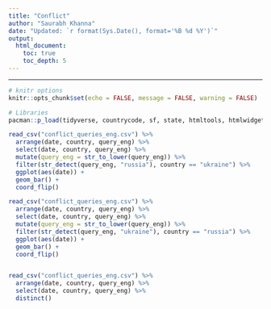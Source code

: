 ```yaml
---
title: "Conflict"
author: "Saurabh Khanna"
date: "Updated: `r format(Sys.Date(), format='%B %d %Y')`"
output:
  html_document:
    toc: true
    toc_depth: 5
---
```


---

```r
# knitr options
knitr::opts_chunk$set(echo = FALSE, message = FALSE, warning = FALSE)
```


```r
# Libraries
pacman::p_load(tidyverse, countrycode, sf, state, htmltools, htmlwidgets, janitor, RColorBrewer, ussf, arrow, hrbrthemes, lubridate, estimatr, texreg, readxl, corrr, multidplyr)
```

```r
read_csv("conflict_queries_eng.csv") %>%
  arrange(date, country, query_eng) %>% 
  select(date, country, query_eng) %>% 
  mutate(query_eng = str_to_lower(query_eng)) %>% 
  filter(str_detect(query_eng, "russia"), country == "ukraine") %>% 
  ggplot(aes(date)) +
  geom_bar() +
  coord_flip()

read_csv("conflict_queries_eng.csv") %>% 
  arrange(date, country, query_eng) %>% 
  select(date, country, query_eng) %>% 
  mutate(query_eng = str_to_lower(query_eng)) %>% 
  filter(str_detect(query_eng, "ukraine"), country == "russia") %>% 
  ggplot(aes(date)) +
  geom_bar() +
  coord_flip()


read_csv("conflict_queries_eng.csv") %>% 
  arrange(date, country, query_eng) %>% 
  select(date, country, query_eng) %>% 
  distinct()
```


